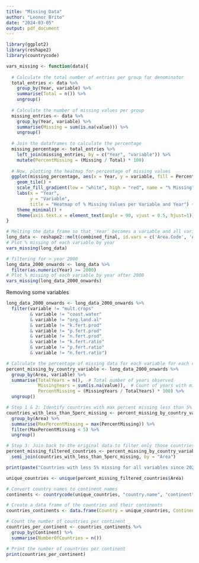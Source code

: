 ```yaml
---
title: "Missing Data"
author: "Leonor Brito"
date: "2024-03-05"
output: pdf_document
---
```


```r

library(ggplot2)
library(reshape2)
library(countrycode)

```


```r

vars_missing <- function(data){
  
  # Calculate the total number of entries per group for denominator
  total_entries <- data %>%
    group_by(Year, variable) %>%
    summarise(Total = n()) %>%
    ungroup()
  
  # Calculate the number of missing values per group
  missing_entries <- data %>%
    group_by(Year, variable) %>%
    summarise(Missing = sum(is.na(value))) %>%
    ungroup()
  
  # Join the dataframes to calculate the percentage
  missing_percentage <- total_entries %>%
    left_join(missing_entries, by = c("Year", "variable")) %>%
    mutate(PercentMissing = (Missing / Total) * 100)
  
  # Now, plotting the heatmap for percentage of missing values
  ggplot(missing_percentage, aes(x = Year, y = variable, fill = PercentMissing)) +
    geom_tile() +
    scale_fill_gradient(low = "white", high = "red", name = "% Missing") +
    labs(x = "Year", 
         y = "Variable", 
         title = "Heatmap of % Missing Values per Variable and Year") +
    theme_minimal() +
    theme(axis.text.x = element_text(angle = 90, vjust = 0.5, hjust=1))
}

```

```r

# Melting the data frame so that 'Year' becomes a variable and all variables become values
long_data <- reshape2::melt(combined_final, id.vars = c('Area.Code', 'Area', 'Year'))
# Plot % missing of each variable by year 
vars_missing(long_data)

# filtering for > year 2000
long_data_2000_onwards <- long_data %>%
  filter(as.numeric(Year) >= 2000)
# Plot % missing of each variable by year after 2000
vars_missing(long_data_2000_onwards)

```

Removing some variables
```r

long_data_2000_onwards <- long_data_2000_onwards %>%
  filter(variable != "mult.crops" 
         & variable != "coast.water" 
         & variable != "org.land.al"
         & variable != "k.fert.prod"
         & variable != "p.fert.prod"
         & variable != "n.fert.prod"
         & variable != "k.fert.ratio"
         & variable != "p.fert.ratio"
         & variable != "n.fert.ratio")

```

```r

# Calculate the percentage of missing data for each variable for each country
percent_missing_by_country_variable <- long_data_2000_onwards %>%
  group_by(Area, variable) %>%
  summarise(TotalYears = n(),  # Total number of years observed
            MissingYears = sum(is.na(value)),  # Count of years with missing data
            PercentMissing = (MissingYears / TotalYears) * 100) %>%
  ungroup()

# Step 1 & 2: Identify countries with max percent missing less than 5% for all variables
countries_with_less_than_5perc_missing <- percent_missing_by_country_variable %>%
  group_by(Area) %>%
  summarise(MaxPercentMissing = max(PercentMissing)) %>%
  filter(MaxPercentMissing < 5) %>%
  ungroup()

# Step 3: Join back to the original data to filter only those countries
percent_missing_filtered_countries <- percent_missing_by_country_variable %>%
  semi_join(countries_with_less_than_5perc_missing, by = "Area")

print(paste("Countries with less 5% missing for all variables since 2020 (22 years): ", length(unique(percent_missing_filtered_countries$Area))))

```

```r

unique_countries <- unique(percent_missing_filtered_countries$Area)

# Convert country names to continent names
continents <- countrycode(unique_countries, "country.name", "continent")

# Create a data frame of the countries and their continents
countries_continents <- data.frame(Country = unique_countries, Continent = continents)

# Count the number of countries per continent
countries_per_continent <- countries_continents %>%
  group_by(Continent) %>%
  summarise(NumberOfCountries = n())

# Print the number of countries per continent
print(countries_per_continent)

```

